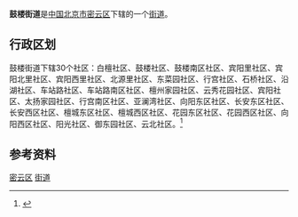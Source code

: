 {{中国乡级行政区
| 景观照片文件名 = The MIXC, Miyun (20201029161730).jpg
| 景观照片描述 = 密云[[華潤·萬象城|万象汇]]
| 汉语拼音 =
| 通用拼音 =
| 注音符號 =
| 其它标音类型1 =
| 其它标音1 =
| 其它标音类型2 =
| 其它标音2 =
| 其它语言类型1 =
| 其它语言地名1 =
| 其它语言类型2 =
| 其它语言地名2 =
| 总面积 = 7.46平方千米
| 户籍人口 = 11.24万人
| 户籍人口年份 =
| 常住人口 = 
| 常住人口年份 =
| 人口密度 =
| 行政区划 = 
| 官方网站 =
| 政府驻地 = 
| 邮政编码 =101500
| 毗邻行政区 =
| 位置图文件名 =
| 位置图描述 =
|11/02/28/001/000}}
'''鼓楼街道'''是[[中华人民共和国|中国]][[北京市|北京市]][[密云区|密云区]]下辖的一个[[街道|街道]]。

==行政区划==
鼓楼街道下辖30个社区：白檀社区、鼓楼社区、鼓楼南区社区、宾阳里社区、宾阳北里社区、宾阳西里社区、北源里社区、东菜园社区、行宫社区、石桥社区、沿湖社区、车站路社区、车站路南区社区、檀州家园社区、云秀花园社区、宾阳社区、太扬家园社区、行宫南区社区、亚澜湾社区、向阳东区社区、长安东区社区、长安西区社区、檀城东区社区、檀城西区社区、花园东区社区、花园西区社区、向阳西区社区、阳光社区、御东园社区、云北社区。<ref>{{cite web|title=鼓楼街道|url=http://www.stats.gov.cn/tjsj/tjbz/tjyqhdmhcxhfdm/2016/11/01/18/110118001.html}}</ref>



==参考资料==
{{Reflist|2}}

{{密云县行政区划}}
{{北京行政区划小作品}}

[[Category:北京市街道_(行政区划)|密云区]]
[[Category:密云区行政区划|街道]]